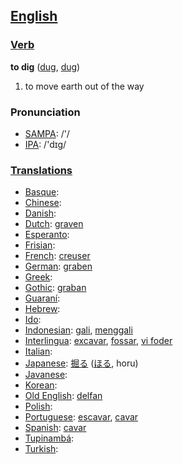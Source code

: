 == [[English]] ==

=== [[Verb]] ===

'''to dig''' ([[dug]], [[dug]])
# to move earth out of the way

=== Pronunciation ===
*[[w:SAMPA|SAMPA]]: /'/
*[[w:IPA|IPA]]: /'dɪg/

=== [[Translations]] ===

*[[Basque]]:
*[[Chinese]]:
*[[Danish]]:
*[[Dutch]]: [[graven]]
*[[Esperanto]]:
*[[Frisian]]:
*[[French]]: [[creuser]]
*[[German]]: [[graben]]
*[[Greek]]:
*[[Gothic]]: [[graban]]
*[[Guaraní]]:
*[[Hebrew]]:
*[[Ido]]:
*[[Indonesian]]: [[gali]], [[gali|menggali]] 
*[[Interlingua]]: [[excavar]], [[fossar]], [[vi foder]]
*[[Italian]]:
*[[Japanese]]: [[掘る]] ([[ほる]], horu)
*[[Javanese]]:
*[[Korean]]:
*[[Old English]]: [[delfan]]
*[[Polish]]:
*[[Portuguese]]: [[escavar]], [[cavar]]
*[[Spanish]]: [[cavar]]
*[[Tupinambá]]:
*[[Turkish]]: